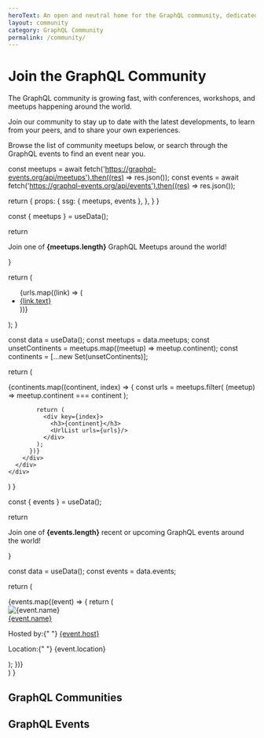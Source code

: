 ```yaml
---
heroText: An open and neutral home for the GraphQL community, dedicated to promoting widespread adoption and accelerating development of the surrounding ecosystem
layout: community
category: GraphQL Community
permalink: /community/
---
```


# Join the GraphQL Community

The GraphQL community is growing fast, with conferences, workshops, and meetups happening around the world.

Join our community to stay up to date with the latest developments, to learn from your peers, and to share your own experiences.

Browse the list of community meetups below, or search through the GraphQL events to find an event near you.

 
  const meetups = await fetch('https://graphql-events.org/api/meetups').then((res) => res.json());
  const events = await fetch('https://graphql-events.org/api/events').then((res) => res.json());
  
  return {
    props: {
      ssg: {
        meetups,
        events
      },
    },
  }
}
 
  const { meetups } = useData();

  return <p>Join one of <strong>{meetups.length}</strong> GraphQL Meetups around the world!</p>
}

  return (
    <div>
      <ul className="list-disc ml-3">
        {urls.map((link) => (
          <li key={link.href}>
            <a
              href={link.href}
              className="block p-1 text-sm"
            >
              {link.text}
            </a>
          </li>
        ))}
      </ul>
    </div>
  );
}

  const data = useData();
  const meetups = data.meetups;
  const unsetContinents = meetups.map((meetup) => meetup.continent);
  const continents = [...new Set(unsetContinents)];

  return (
    <div>
      <div>
        <div className="grid grid-cols-1 sm:grid-cols-2 lg:grid-cols-3 gap-3 w-full">
          {continents.map((continent, index) => {
            const urls = meetups.filter(
              (meetup) => meetup.continent === continent
            );

            return (
              <div key={index}>
                <h3>{continent}</h3> 
                <UrlList urls={urls}/>
              </div>
            );
          })}
        </div>
      </div>
    </div>
  )
}

  const { events } = useData();

  return <p>Join one of <strong>{events.length}</strong> recent or upcoming GraphQL events around the world!</p>
}

  const data = useData();
  const events = data.events;

  return (
    <div className='mt-5'>
      <div>
        <div className="grid grid-cols-1 sm:grid-cols-2 lg:grid-cols-3 gap-3 w-full">
          {events.map((event) => {
            return (
              <div
                key={event.slug}
                className="rounded-lg shadow-md"
              >
                <img
                  loading="lazy"
                  src={event.coverImage}
                  alt={event.name}
                  className="w-full h-40 object-contain"
                />
                <div className="p-4 flex flex-col gap-3">
                  <a
                    href={event.eventLink}
                    target="_blank"
                    rel="noopener noreferrer"
                    className="text-md font-semibold mb-2 underline"
                  >
                    {event.name}
                  </a>
                  <p className="text-xs">
                    Hosted by:{" "}
                    <a
                      href={event.hostLink}
                      target="_blank"
                      rel="noopener noreferrer"
                      className="font-bold underline"
                    >
                      {event.host}
                    </a>
                  </p>
                </div>
                <div className="p-4">
                  <p className="text-xs">
                    Location:{" "}
                    <span className="font-bold">{event.location}</span>
                  </p>
                </div>
              </div>
            );
          })}
        </div>
      </div>
    </div>
  )
}

## GraphQL Communities
<CommunityIntro/>

<CommunityList/>

## GraphQL Events
<EventsIntro/>

<EventsList/>
